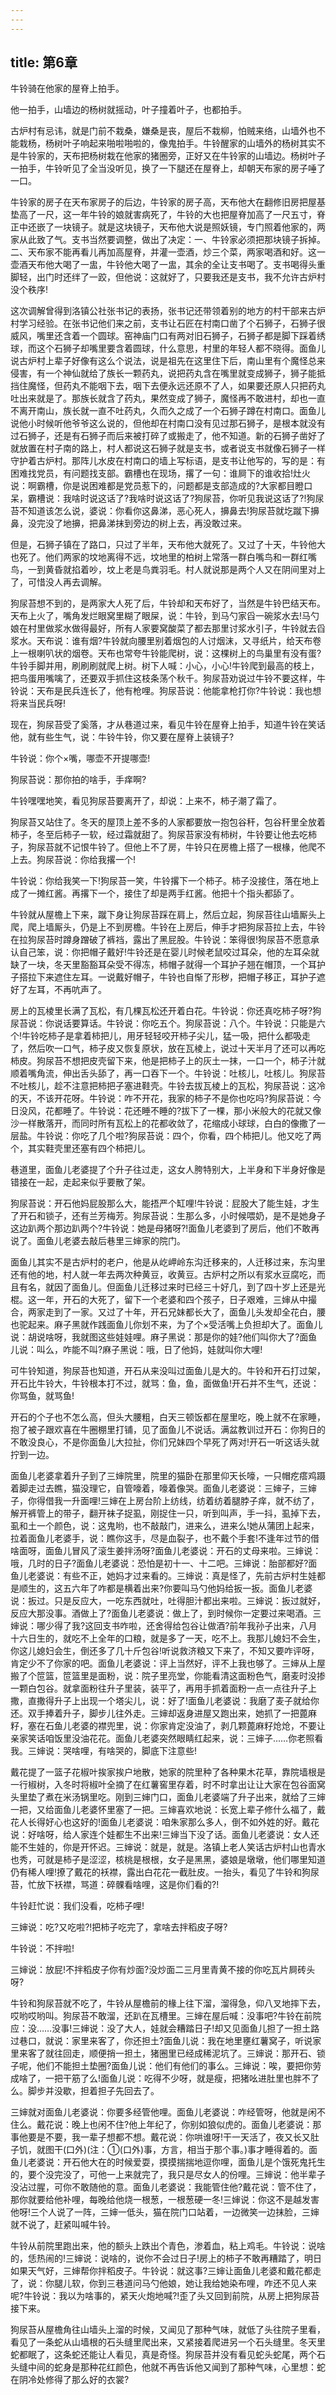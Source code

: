 ```yaml
---
---
---
```

title: 第6章
---






牛铃骑在他家的屋脊上拍手。

他一拍手，山墙边的杨树就摇动，叶子撞着叶子，也都拍手。

古炉村有忌讳，就是门前不栽桑，嫌桑是丧，屋后不栽柳，怕贼来络，山墙外也不能栽杨，杨树叶子响起来啪啦啪啦的，像鬼拍手。牛铃醒家的山墙外的杨树其实不是牛铃家的，天布把杨树栽在他家的猪圈旁，正好又在牛铃家的山墙边。杨树叶子一拍手，牛铃听见了全当没听见，换了一下腿还在屋脊上，却朝天布家的房子唾了一口。

牛铃家的房子在天布家房子的后边，牛铃家的房子高，天布他大在翻修旧房把屋基垫高了一尺，这一年牛铃的娘就害病死了，牛铃的大也把屋脊加高了一尺五寸，脊正中还嵌了一块镜子。就是这块镜子，天布他大说是照妖镜，专门照着他家的，两家从此致了气。支书当然要调整，做出了决定：一、牛铃家必须把那块镜子拆掉。二、天布家不能再看儿再加高屋脊，并灌一壶酒，炒三个菜，两家喝酒和好。这一壶酒天布他大喝了一盅，牛铃他大喝了一盅，其余的全让支书喝了。支书喝得头重脚轻，出门时还绊了一跤，但他说：这就好了，只要我还是支书，我不允许古炉村没个秩序!

这次调解曾得到洛镇公社张书记的表扬，张书记还带领着别的地方的村干部来古炉村学习经验。在张书记他们来之前，支书让石匠在村南口凿了个石狮子，石狮子很威风，嘴里还含着一个圆球。窑神庙门口有两对旧石狮子，石狮子都是脚下踩着绣球，而这个石狮子却嘴里要含着圆球，什么意思，村里的年轻人都不晓得。面鱼儿说古炉村上辈子好像有这么个说法，说是祖先在这里住下后，南山里有个魔怪总来侵害，有一个神仙就给了族长一颗药丸，说把药丸含在嘴里就变成狮子，狮子能抵挡住魔怪，但药丸不能咽下去，咽下去便永远还原不了人，如果要还原人只把药丸吐出来就是了。那族长就含了药丸，果然变成了狮子，魔怪再不敢进村，却也一直不离开南山，族长就一直不吐药丸，久而久之成了一个石狮子蹲在村南口。面鱼儿说他小时候听他爷爷这么说的，但他却在村南口没有见过那石狮子，是根本就没有过石狮子，还是有石狮子而后来被打碎了或搬走了，他不知道。新的石狮子凿好了就放置在村子南的路上，村人都说这石狮子就是支书，或者说支书就像石狮子一样守护着古炉村。那阵儿水皮在村南口的墙上写标语，是支书让他写的，写的是：有困难找党员，有问题找支部。霸槽也在现场，撂了一句：谁屙下的谁收拾!灶火说：啊霸槽，你是说困难都是党员惹下的，问题都是支部造成的?大家都目瞪口呆，霸槽说：我啥时说这话了?我啥时说这话了?狗尿苔，你听见我说这话了?!狗尿苔不知道该怎么说，婆说：你看你这鼻涕，恶心死人，擤鼻去!狗尿苔就圪蹴下擤鼻，没完没了地擤，把鼻涕抹到旁边的树上去，再没敢过来。

但是，石狮子镇在了路口，只过了半年，天布他大就死了。又过了十天，牛铃他大也死了。他们两家的坟地离得不远，坟地里的柏树上常落一群白嘴鸟和一群红嘴鸟，一到黄昏就掐着吵，坟上老是鸟粪羽毛。村人就说那是两个人又在阴间里对上了，可惜没人再去调解。

狗尿苔想不到的，是两家大人死了后，牛铃却和天布好了，当然是牛铃巴结天布。天布上火了，嘴角发烂眼窝里糊了眼屎，说：牛铃，到马勺家舀一碗浆水去!马勺娘在村里做浆水做得最好，所有人家要窝酸菜了都去那里讨浆水引子，牛铃就去舀浆水。天布说：谁有烟?牛铃就向腰里别着烟包的人讨烟沫，又寻纸片，给天布卷上一根喇叭状的烟卷。天布也常夸牛铃能爬树，说：这棵树上的鸟巢里有没有蛋?牛铃手脚并用，刷刷刷就爬上树。树下人喊：小心，小心!牛铃爬到最高的枝上，把鸟蛋用嘴噙了，还要双手抓住这枝条荡个秋千。狗尿苔劝说过牛铃不要这样，牛铃说：天布是民兵连长了，他有枪哩。狗尿苔说：他能拿枪打你?牛铃说：我也想将来当民兵呀!

现在，狗尿苔受了奚落，才从巷道过来，看见牛铃在屋脊上拍手，知道牛铃在笑话他，就有些生气，说：牛铃牛铃，你又要在屋脊上装镜子?

牛铃说：你个×嘴，哪壶不开提哪壶!

狗尿苔说：那你拍的啥手，手痒啊?

牛铃嘿嘿地笑，看见狗尿苔要离开了，却说：上来不，柿子潮了霜了。

狗尿苔又站住了。冬天的屋顶上差不多的人家都要放一抱包谷秆，包谷秆里全放着柿子，冬至后柿子一软，经过霜就甜了。狗尿苔家没有柿树，牛铃要让他去吃柿子，狗尿苔就不记恨牛铃了。但他上不了房，牛铃只在房檐上搭了一根椽，他爬不上去。狗尿苔说：你给我撂一个!

牛铃说：你给我笑一下!狗尿苔一笑，牛铃撂下一个柿子。柿子没接住，落在地上成了一摊红酱。再撂下一个，接住了却是两手红酱。他把十个指头都舔了。

牛铃就从屋檐上下来，蹴下身让狗尿苔踩在肩上，然后立起，狗尿苔往山墙厮头上爬，爬上墙厮头，仍是上不到房檐。牛铃在上房后，伸手才把狗尿苔拉上去，牛铃在拉狗尿苔时蹲身蹭破了裤裆，露出了黑屁股。牛铃说：笨得很!狗尿苔不愿意承认自己笨，说：你把帽子戴好!牛铃还是在婴儿时候老鼠咬过耳朵，他的左耳朵就缺了一块，冬天里豁豁耳朵受不得冻，柿帽子就得一个耳护子翘在帽顶，一个耳护子搭拉下来遮住左耳。一说戴好帽子，牛铃也自惭了形秽，把帽子移正，耳护子遮好了左耳，不再吭声了。

房上的瓦棱里长满了瓦松，有几棵瓦松还开着白花。牛铃说：你还真吃柿子呀?狗尿苔说：你说话要算话。牛铃说：你吃五个。狗尿苔说：八个。牛铃说：只能是六个!牛铃吃柿子是拿着柿把儿，用牙轻轻咬开柿子尖儿，猛一吸，把什么都吸走了，然后吹一口气，柿子皮又恢复原状，放在瓦棱上，说过十天半月了还可以再吃柿皮。狗尿苔不想把皮壳留下来，他是把柿子上的灰土一抹，一口一个，柿子汁就顺着嘴角流，伸出舌头舔了，再一口吞下一个。牛铃说：吐核儿，吐核儿。狗尿苔不吐核儿，趁不注意把柿把子塞进鞋壳。牛铃去拔瓦棱上的瓦松，狗尿苔说：这冷的天，不该开花呀。牛铃说：咋不开花，我家的柿子不是你也吃吗?狗尿苔说：今日没风，花都睡了。牛铃说：花还睡不睡的?拔下了一棵，那小米般大的花就又像沙一样散落开，而同时所有瓦松上的花都收敛了，花缩成小球球，白白的像撒了一层盐。牛铃说：你吃了几个啦?狗尿苔说：四个，你看，四个柿把儿。他又吃了两个，其实鞋壳里还塞有四个柿把儿。

巷道里，面鱼儿老婆提了个升子往过走，这女人胯特别大，上半身和下半身好像是错接在一起，走起来似乎要散了架。

狗尿苔说：开石他妈屁股那么大，能捂严个缸哩!牛铃说：屁股大了能生娃，才生了开石和锁子，还有兰芳梅芳。狗尿苔说：生那么多，小时候喂奶，是不是她身子这边趴两个那边趴两个?牛铃说：她是母猪呀?!面鱼儿老婆到了房后，他们不敢再说了。面鱼儿老婆去敲后巷里三婶家的院门。

面鱼儿其实不是古炉村的老户，他是从屹岬岭东沟迁移来的，人迁移过来，东沟里还有他的地，村人就一年去两次种黄豆，收黄豆。古炉村之所以有浆水豆腐吃，而且有名，就因了面鱼儿。但面鱼儿迁移过来时已经三十好几，到了四十岁上还是光棍。这一年，开石的大死了，留下一个老婆和四个孩子，日子艰难，三婶从中撮合，两家走到了一家。又过了十年，开石兄妹都长大了，面鱼儿头发却全花白，腰也驼起来。麻子黑就作践面鱼儿你划不来，为了个×受活嘴上负担却大了。面鱼儿说：胡说啥呀，我就图这些娃娃哩。麻子黑说：那是你的娃?他们叫你大了?面鱼儿说：叫么，咋能不叫?麻子黑说：哦，日了他妈，娃就叫你大哩!

可牛铃知道，狗尿苔也知道，开石从来没叫过面鱼儿是大的。牛铃和开石打过架，开石比牛铃大，牛铃根本打不过，就骂：鱼，鱼，面做鱼!开石并不生气，还说：你骂鱼，就骂鱼!

开石的个子也不怎么高，但头大腰粗，白天三顿饭都在屋里吃，晚上就不在家睡，抱了被子跟欢喜在牛圈棚里打铺，见了面鱼儿不说话。满盆教训过开石：你狗日的不敢没良心，不是你面鱼儿大拉扯，你们兄妹四个早死了两对!开石一听这话头就拧到一边。

面鱼儿老婆拿着升子到了三婶院里，院里的猫卧在那里仰天长嚎，一只帽疙瘩鸡蹑着脚走过去瞧，猫没理它，自管嚎着，嚎着像哭。面鱼儿老婆说：三婶子，三婶子，你得借我一升面哩!三婶在上房台阶上纺线，纺着纺着腿脖子痒，就不纺了，解开裤管上的带子，翻开袜子捉虱，刚捉住一只，听到叫声，手一抖，虱掉下去，虱和土一个颜色，说：这鬼哟，也不敲敲门，进来么，进来么!她从蒲团上起来，拉着面鱼儿老婆手，说：瞧你这手，尽是血裂子，也不戴个手套!不逢年过节的借啥面呀，面鱼儿冒风了滚生姜拌汤呀?面鱼儿老婆说：开石的丈母来啦。三婶说：哦，几时的日子?面鱼儿老婆说：恐怕是初十一、十二吧。三婶说：胎部都好?面鱼儿老婆说：有些不正，她妈才过来看的。三婶说：真是怪了，先前古炉村生娃都是顺生的，这五六年了咋都是横着出来?你要叫马勺他妈给扳一扳。面鱼儿老婆说：扳过。只是反应大，一吃东西就吐，吐得胆汁都出来啦。三婶说：扳过就好，反应大那没事。酒做上了?面鱼儿老婆说：做上了，到时候你一定要过来喝酒。三婶说：哪少得了我?这回支书咋啦，还舍得给包谷让做酒?前年我孙子出来，八月十六日生的，就吃不上全年的口粮，就是多了一天，吃不上。我那儿媳妇不会生，你这儿媳妇会生，倒还多了几十斤包谷!听说救济粮又下来了，不知又要咋评呀，肯定少不了你家的吧。面鱼儿老婆说：评上当然好，评不上我也够了。三婶从上屋搬了个笸篮，笸篮里是面粉，说：院子里亮堂，你能看清这面粉色气，磨麦时没掺一颗白包谷。就拿面粉往升子里装，装平了，再用手抓着面粉一点一点往升子上撒，直撒得升子上出现一个塔尖儿，说：好了!面鱼儿老婆说：我磨了麦子就给你还。双手捧着升子，脚步儿往外走。三婶却返身进屋又跑出来，她抓了一把蓖麻籽，塞在石鱼儿老婆的襟兜里，说：你家肯定没油了，剥几颗蓖麻籽炝炝，不要让亲家笑话咱饭里没油花花。面鱼儿老婆突然眼睛红起来，说：三婶子……你老照看我。三婶说：哭啥哩，有啥哭的，脚底下注意些!

戴花提了一篮子花椒叶挨家挨户地散，她家的院里种了各种果木花草，靠院墙根是一行椒树，入冬时将椒叶全摘了在红薯窖里存着，时不时拿出让让大家在包谷面窝头里垫了煮在米汤锅里吃。刚到三婶门口，面鱼儿老婆端了升子出来，就给了三婶一把，又给面鱼儿老婆怀里塞了一把。三婶喜欢地说：长宽上辈子修什么福了，戴花人长得好心也这好的!面鱼儿老婆说：咱朱家那么多人，倒不如外姓的好。戴花说：好啥呀，给人家连个娃都生不出来!三婶当下没了话。面鱼儿老婆说：女人还能不生娃的，你是开怀迟。三婶说：就是，就是。洛镇上老人笑话古炉村山也青水也秀，可就是柿子是涩涩，核桃是根根，女子是黑黑，婆娘是墩墩，他们哪里知道仍有稀人哩!撩了戴花的袄襟，露出白花花一截肚皮。一抬头，看见了牛铃和狗尿苔，忙放下袄襟，骂道：碎髁看啥哩，这是你们看的?!

牛铃赶忙说：我们没看，吃柿子哩!

三婶说：吃?又吃啦?!把柿子吃完了，拿啥去拌稻皮子呀?

牛铃说：不拌啦!

三婶说：放屁!不拌稻皮子你有炒面?没炒面二三月里青黄不接的你吃瓦片屙砖头呀?

牛铃和狗尿苔就不吃了，牛铃从屋檐前的椽上往下溜，溜得急，仰八叉地摔下去，哎哟哎哟叫。狗尿苔不敢溜，还趴在瓦槽里。三婶在屋后喊：没事吧?牛铃在前院应：没……没事!三婶说：没了大人，娃就会糟踏日子!却又见面鱼儿担了一担土路过巷口，就说：家里来客了，你还担土?面鱼儿说：我在地里壅红薯窝子，听说家里来客了就往回走，顺便捎一担土，猪圈里已经成稀泥坑了。三婶说：那开石、锁子呢，他们不能担土垫圈?面鱼儿说：他们有他们的事么。三婶说：唉，要把你劳成啥了，一把干筋了么!面鱼儿说：吃得不少呀，就是瘦，把猪吆进肚里也胖不了么。脚步并没歇，担着担子先回去了。

三婶就对面鱼儿老婆说：你要多经管他哩。面鱼儿老婆说：咋经管呀，他就是闲不住么。戴花说：晚上也闲不住?他上年纪了，你别如狼似虎的。面鱼儿老婆说：那事他要是不要，我一辈子想都不想。戴花说：你哄谁呀!干一天活了，夜又长又肚子饥，就图干(口外)(注：①(口外)事，方言，相当于那个事。)事才睡得着的。面鱼儿老婆说：开石他大在的时候爱耍，摸摸揣揣地逗你哩，面鱼儿是个饿死鬼托生的，要个没完没了，可他一上来就完了，我只是尽女人的份哩。三婶说：他半辈子没沾过腥，可你不敢随他的意。面鱼儿老婆说：我能管住他?戴花说：管不住了，那你就要给他补哩，每晚给他烧一根葱，一根葱硬一冬!三婶说：你这不是越发害他呀!三个人说了一阵，三婶一低头，猫在院门口站着，一边微笑一边抹脸，三婶就不说了，赶紧叫喊牛铃。

牛铃从前院里跑出来，他的额头上跌出个青色，渗着血，粘上鸡毛。牛铃说：说啥的，恁热闹的!三婶说：说啥的，说你不会过日子!房上的柿子不敢再糟踏了，明日如果天气好，三婶帮你拌稻皮子。牛铃说：就这事?三婶让面鱼儿老婆和戴花都走了，说：你腿儿软，你到三巷道问马勺他娘，她让我给她染布哩，咋还不见人来呢?牛铃说：我以为啥事的，紧天火炮地喊?!歪了头又回到前院，从房上把狗尿苔接下来。

狗尿苔从屋檐角往山墙头上溜的时候，又闻见了那种气味，就低了头往院子里看，看见了一条蛇从山墙根的石头缝里爬出来，又紧接着爬进另一个石头缝里。冬天里蛇都眠了，这条蛇还能让人看见，真是奇怪。狗尿苔并没有看见蛇头蛇尾，两个石头缝中间的蛇身是那种花红颜色，他就不再告诉他又闻到了那种气味，心里想：蛇在阴冷处修得了那么好的衣裳?